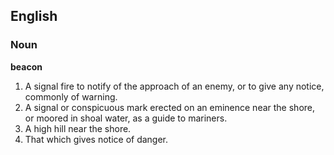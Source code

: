 ==English==

===Noun===

'''beacon'''

#A signal fire to notify of the approach of an enemy, or to give any notice, commonly of warning.
#A signal or conspicuous mark erected on an eminence near the shore, or moored in shoal water, as a guide to mariners.
#A high hill near the shore.
#That which gives notice of danger.